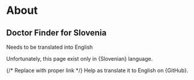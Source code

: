 
# About

## Doctor Finder for Slovenia

Needs to be translated into English

Unfortunately, this page exist only in {<Link className={clsx(styles.ComponentsMDX,styles.A)} href="https://zdravniki.sledilnik.org/sl/about">Slovenian</Link>} language.

{/* Replace with proper link */}
Help as translate it to English on {<Link className={clsx(styles.ComponentsMDX,styles.A)}  href="https://github.com/sledilnik/zdravniki/blob/master/src/content/en/about.md" target="_blank" >GitHub</Link>}.
